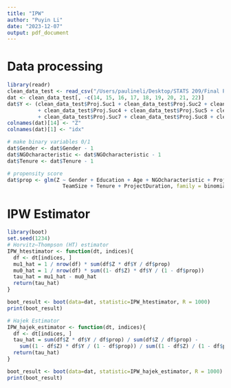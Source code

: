 ```yaml
---
title: "IPW"
author: "Puyin Li"
date: "2023-12-07"
output: pdf_document
---
```

# Data processing
```r
library(readr)
clean_data_test <- read_csv("/Users/paulineli/Desktop/STATS 209/Final Project/clean_data_test.csv")
dat <- clean_data_test[, -c(14, 15, 16, 17, 18, 19, 20, 21, 22)]
dat$Y <- (clean_data_test$Proj.Suc1 + clean_data_test$Proj.Suc2 + clean_data_test$Proj.Suc3
          + clean_data_test$Proj.Suc4 + clean_data_test$Proj.Suc5 + clean_data_test$Proj.Suc6
          + clean_data_test$Proj.Suc7 + clean_data_test$Proj.Suc8 + clean_data_test$Proj.Suc9) / 9
colnames(dat)[14] <- "Z"
colnames(dat)[1] <- "idx"

# make binary variables 0/1
dat$Gender <- dat$Gender - 1
dat$NGOcharacteristic <- dat$NGOcharacteristic - 1
dat$Tenure <- dat$Tenure - 1

# propensity score
dat$prop <- glm(Z ~ Gender + Education + Age + NGOcharacteristic + ProjectCharacteristic +
                  TeamSize + Tenure + ProjectDuration, family = binomial, data = dat)$fitted.values
```

# IPW Estimator 
```r
library(boot)
set.seed(1234)
# Horvitz–Thompson (HT) estimator
IPW_htestimator <- function(dt, indices){
  df <- dt[indices, ]
  mu1_hat = 1 / nrow(df) * sum(df$Z * df$Y / df$prop) 
  mu0_hat = 1 / nrow(df) * sum((1- df$Z) * df$Y / (1 - df$prop)) 
  tau_hat = mu1_hat - mu0_hat
  return(tau_hat)
}

boot_result <- boot(data=dat, statistic=IPW_htestimator, R = 1000)
print(boot_result)

# Hajek Estimator 
IPW_hajek_estimator <- function(dt, indices){
  df <- dt[indices, ]
  tau_hat = sum(df$Z * df$Y / df$prop) / sum(df$Z / df$prop) - 
    sum((1 - df$Z) * df$Y / (1 - df$prop)) / sum((1 - df$Z) / (1 - df$prop))
  return(tau_hat)
}

boot_result <- boot(data=dat, statistic=IPW_hajek_estimator, R = 1000)
print(boot_result)
```
